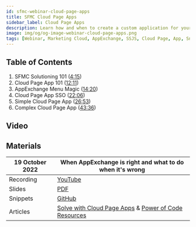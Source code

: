 ```yaml
---
id: sfmc-webinar-cloud-page-apps
title: SFMC Cloud Page Apps
sidebar_label: Cloud Page Apps
description: Learn how and when to create a custom application for your SFMC users using Cloud Pages, Code Resources and Installed Packages.
image: img/og/og-image-webinar-cloud-page-apps.png
tags: [Webinar, Marketing Cloud, AppExchange, SSJS, Cloud Page, App, Snippet, Configuration]
---
```



<LeadText content="Learn how and when to create a custom application for your SFMC users using Cloud Pages, Code Resources and Installed Packages." />

## Table of Contents

1. SFMC Solutioning 101 ([4:15](https://youtu.be/3ngC9OLKaEI?t=256))
2. Cloud Page App 101  ([12:11](https://youtu.be/3ngC9OLKaEI?t=731))
3. AppExchange Menu Magic ([14:20](https://youtu.be/3ngC9OLKaEI?t=860))
4. Cloud Page App SSO ([22:06](https://youtu.be/3ngC9OLKaEI?t=1326))
5. Simple Cloud Page App ([26:53](https://youtu.be/3ngC9OLKaEI?t=1613))
6. Complex Cloud Page App ([43:36](https://youtu.be/3ngC9OLKaEI?t=2796))

## Video

<YouTube videoId="3ngC9OLKaEI" title="When AppExchange is right and what to do when it's wrong Webinar Recording" />

## Materials

19 October 2022 | When AppExchange is right and what to do when it's wrong
-- | --
Recording | [YouTube](https://www.youtube.com/watch?v=3ngC9OLKaEI&list=PL_o00w2Z5LYF91zZDfjY03RWg2P-wdZr9)
Slides | [PDF](https://github.com/MateuszDabrowski/mateuszdabrowski.pl/blob/master/static/pdf/%5B2022-05%5D%20Architecting%20Web%20Solutions%20in%20SFMC.pdf)
Snippets | [GitHub](https://github.com/MateuszDabrowski/sfmc-cloud-page-app-template)
Articles | [Solve with Cloud Page Apps](../../ssjs/snippets/sfmc-cloud-page-apps/) & [Power of Code Resources](../../config/sfmc-code-resource/)
